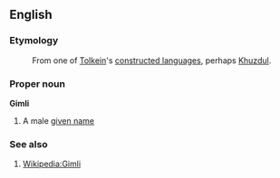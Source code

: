 ==English==

===Etymology===
: From one of [[Wikipedia:Tolkein|Tolkein]]'s [[constructed language]]s, perhaps [[Khuzdul]].

===Proper noun===
'''Gimli'''

# A male [[given name]]

===See also===

# [[Wikipedia:Gimli]]